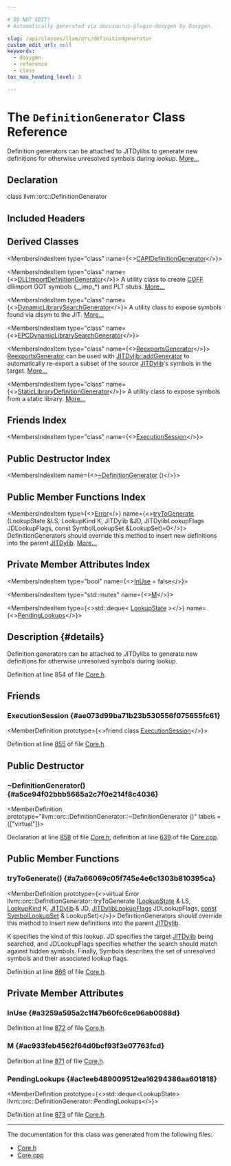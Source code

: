 ```yaml
---

# DO NOT EDIT!
# Automatically generated via docusaurus-plugin-doxygen by Doxygen.

slug: /api/classes/llvm/orc/definitiongenerator
custom_edit_url: null
keywords:
  - doxygen
  - reference
  - class
toc_max_heading_level: 3

---
```





# The `DefinitionGenerator` Class Reference

<DoxygenPage pluginConfig={pluginConfig}>

Definition generators can be attached to JITDylibs to generate new definitions for otherwise unresolved symbols during lookup. <a href="#details">More...</a>

## Declaration

<CodeBlock>class llvm::orc::DefinitionGenerator</CodeBlock>

## Included Headers

<IncludesList>
<IncludesListItem
  filePath="llvm/ExecutionEngine/Orc/Core.h"
  permalink="/docs/api/files/include/include/llvm/include/llvm/executionengine/include/llvm/executionengine/orc/core-h"
  isLocal="true" />
</IncludesList>

## Derived Classes

<MembersIndex>

<MembersIndexItem
  type="class"
  name={<><a href="/docs/api/classes/llvm/orc/capidefinitiongenerator">CAPIDefinitionGenerator</a></>}>
</MembersIndexItem>

<MembersIndexItem
  type="class"
  name={<><a href="/docs/api/classes/llvm/orc/dllimportdefinitiongenerator">DLLImportDefinitionGenerator</a></>}>
A utility class to create <a href="/docs/api/namespaces/llvm/coff">COFF</a> dllimport GOT symbols (&#95;&#95;imp&#95;&#42;) and PLT stubs. <a href="/docs/api/classes/llvm/orc/dllimportdefinitiongenerator/#details">More...</a>
</MembersIndexItem>

<MembersIndexItem
  type="class"
  name={<><a href="/docs/api/classes/llvm/orc/dynamiclibrarysearchgenerator">DynamicLibrarySearchGenerator</a></>}>
A utility class to expose symbols found via dlsym to the JIT. <a href="/docs/api/classes/llvm/orc/dynamiclibrarysearchgenerator/#details">More...</a>
</MembersIndexItem>

<MembersIndexItem
  type="class"
  name={<><a href="/docs/api/classes/llvm/orc/epcdynamiclibrarysearchgenerator">EPCDynamicLibrarySearchGenerator</a></>}>
</MembersIndexItem>

<MembersIndexItem
  type="class"
  name={<><a href="/docs/api/classes/llvm/orc/reexportsgenerator">ReexportsGenerator</a></>}>
<a href="/docs/api/classes/llvm/orc/reexportsgenerator">ReexportsGenerator</a> can be used with <a href="/docs/api/classes/llvm/orc/jitdylib/#ae89dfebe97fc65907c1b9194aafe1ade">JITDylib::addGenerator</a> to automatically re-export a subset of the source <a href="/docs/api/classes/llvm/orc/jitdylib">JITDylib</a>&#39;s symbols in the target. <a href="/docs/api/classes/llvm/orc/reexportsgenerator/#details">More...</a>
</MembersIndexItem>

<MembersIndexItem
  type="class"
  name={<><a href="/docs/api/classes/llvm/orc/staticlibrarydefinitiongenerator">StaticLibraryDefinitionGenerator</a></>}>
A utility class to expose symbols from a static library. <a href="/docs/api/classes/llvm/orc/staticlibrarydefinitiongenerator/#details">More...</a>
</MembersIndexItem>

</MembersIndex>

## Friends Index

<MembersIndex>

<MembersIndexItem
  type="class"
  name={<><a href="#ae073d99ba71b23b530556f075655fc61">ExecutionSession</a></>}>
</MembersIndexItem>

</MembersIndex>

## Public Destructor Index

<MembersIndex>

<MembersIndexItem
  name={<><a href="#a5ce94f02bbb5665a2c7f0e214f8c4036">~DefinitionGenerator</a> ()</>}>
</MembersIndexItem>

</MembersIndex>

## Public Member Functions Index

<MembersIndex>

<MembersIndexItem
  type={<><a href="/docs/api/classes/llvm/error">Error</a></>}
  name={<><a href="#a7a66069c05f745e4e6c1303b810395ca">tryToGenerate</a> (LookupState &amp;LS, LookupKind K, JITDylib &amp;JD, JITDylibLookupFlags JDLookupFlags, const SymbolLookupSet &amp;LookupSet)=0</>}>
DefinitionGenerators should override this method to insert new definitions into the parent <a href="/docs/api/classes/llvm/orc/jitdylib">JITDylib</a>. <a href="#a7a66069c05f745e4e6c1303b810395ca">More...</a>
</MembersIndexItem>

</MembersIndex>

## Private Member Attributes Index

<MembersIndex>

<MembersIndexItem
  type="bool"
  name={<><a href="#a3259a595a2c1f47b60fc6ce96ab0088d">InUse</a> = false</>}>
</MembersIndexItem>

<MembersIndexItem
  type="std::mutex"
  name={<><a href="#ac933feb4562f64d0bcf93f3e07763fcd">M</a></>}>
</MembersIndexItem>

<MembersIndexItem
  type={<>std::deque&lt; <a href="/docs/api/classes/llvm/orc/lookupstate">LookupState</a> &gt;</>}
  name={<><a href="#ac1eeb489009512ea16294386aa601818">PendingLookups</a></>}>
</MembersIndexItem>

</MembersIndex>

## Description {#details}

Definition generators can be attached to JITDylibs to generate new definitions for otherwise unresolved symbols during lookup.

Definition at line 854 of file <a href="/docs/api/files/include/include/llvm/include/llvm/executionengine/include/llvm/executionengine/orc/core-h">Core.h</a>.

<SectionDefinition>

## Friends

### ExecutionSession {#ae073d99ba71b23b530556f075655fc61}

<MemberDefinition
  prototype={<>friend class <a href="/docs/api/classes/llvm/orc/executionsession">ExecutionSession</a></>}>

Definition at line <a href="/docs/api/files/include/include/llvm/include/llvm/executionengine/include/llvm/executionengine/orc/core-h/#l00855">855</a> of file <a href="/docs/api/files/include/include/llvm/include/llvm/executionengine/include/llvm/executionengine/orc/core-h">Core.h</a>.
</MemberDefinition>

</SectionDefinition>

<SectionDefinition>

## Public Destructor

### ~DefinitionGenerator() {#a5ce94f02bbb5665a2c7f0e214f8c4036}

<MemberDefinition
  prototype="llvm::orc::DefinitionGenerator::~DefinitionGenerator ()"
  labels = {["virtual"]}>

Declaration at line <a href="/docs/api/files/include/include/llvm/include/llvm/executionengine/include/llvm/executionengine/orc/core-h/#l00858">858</a> of file <a href="/docs/api/files/include/include/llvm/include/llvm/executionengine/include/llvm/executionengine/orc/core-h">Core.h</a>, definition at line <a href="/docs/api/files/lib/lib/executionengine/lib/executionengine/orc/core-cpp/#l00639">639</a> of file <a href="/docs/api/files/lib/lib/executionengine/lib/executionengine/orc/core-cpp">Core.cpp</a>.
</MemberDefinition>

</SectionDefinition>

<SectionDefinition>

## Public Member Functions

### tryToGenerate() {#a7a66069c05f745e4e6c1303b810395ca}

<MemberDefinition
  prototype={<>virtual Error llvm::orc::DefinitionGenerator::tryToGenerate (<a href="/docs/api/classes/llvm/orc/lookupstate">LookupState</a> &amp; LS, <a href="/docs/api/namespaces/llvm/orc/#ac17672ae6b70c781cc77713e88d698eb">LookupKind</a> K, <a href="/docs/api/classes/llvm/orc/jitdylib">JITDylib</a> &amp; JD, <a href="/docs/api/namespaces/llvm/orc/#a7cb1d8cb0ab2329f032d69d79498c81d">JITDylibLookupFlags</a> JDLookupFlags, <a href="/docs/api/files/lib/lib/target/lib/target/aarch64/aarch64promoteconstant-cpp/#a90f8350fecae261c25be85d38b451bff">const</a> <a href="/docs/api/classes/llvm/orc/symbollookupset">SymbolLookupSet</a> &amp; LookupSet)</>}>
DefinitionGenerators should override this method to insert new definitions into the parent <a href="/docs/api/classes/llvm/orc/jitdylib">JITDylib</a>.

K specifies the kind of this lookup. JD specifies the target <a href="/docs/api/classes/llvm/orc/jitdylib">JITDylib</a> being searched, and JDLookupFlags specifies whether the search should match against hidden symbols. Finally, Symbols describes the set of unresolved symbols and their associated lookup flags.

Definition at line <a href="/docs/api/files/include/include/llvm/include/llvm/executionengine/include/llvm/executionengine/orc/core-h/#l00866">866</a> of file <a href="/docs/api/files/include/include/llvm/include/llvm/executionengine/include/llvm/executionengine/orc/core-h">Core.h</a>.
</MemberDefinition>

</SectionDefinition>

<SectionDefinition>

## Private Member Attributes

### InUse {#a3259a595a2c1f47b60fc6ce96ab0088d}

<MemberDefinition
  prototype="bool llvm::orc::DefinitionGenerator::InUse = false">

Definition at line <a href="/docs/api/files/include/include/llvm/include/llvm/executionengine/include/llvm/executionengine/orc/core-h/#l00872">872</a> of file <a href="/docs/api/files/include/include/llvm/include/llvm/executionengine/include/llvm/executionengine/orc/core-h">Core.h</a>.
</MemberDefinition>

### M {#ac933feb4562f64d0bcf93f3e07763fcd}

<MemberDefinition
  prototype="std::mutex llvm::orc::DefinitionGenerator::M">

Definition at line <a href="/docs/api/files/include/include/llvm/include/llvm/executionengine/include/llvm/executionengine/orc/core-h/#l00871">871</a> of file <a href="/docs/api/files/include/include/llvm/include/llvm/executionengine/include/llvm/executionengine/orc/core-h">Core.h</a>.
</MemberDefinition>

### PendingLookups {#ac1eeb489009512ea16294386aa601818}

<MemberDefinition
  prototype={<>std::deque&lt;LookupState&gt; llvm::orc::DefinitionGenerator::PendingLookups</>}>

Definition at line <a href="/docs/api/files/include/include/llvm/include/llvm/executionengine/include/llvm/executionengine/orc/core-h/#l00873">873</a> of file <a href="/docs/api/files/include/include/llvm/include/llvm/executionengine/include/llvm/executionengine/orc/core-h">Core.h</a>.
</MemberDefinition>

</SectionDefinition>

<hr/>

The documentation for this class was generated from the following files:

<ul>
<li><a href="/docs/api/files/include/include/llvm/include/llvm/executionengine/include/llvm/executionengine/orc/core-h">Core.h</a></li>
<li><a href="/docs/api/files/lib/lib/executionengine/lib/executionengine/orc/core-cpp">Core.cpp</a></li>
</ul>

</DoxygenPage>
